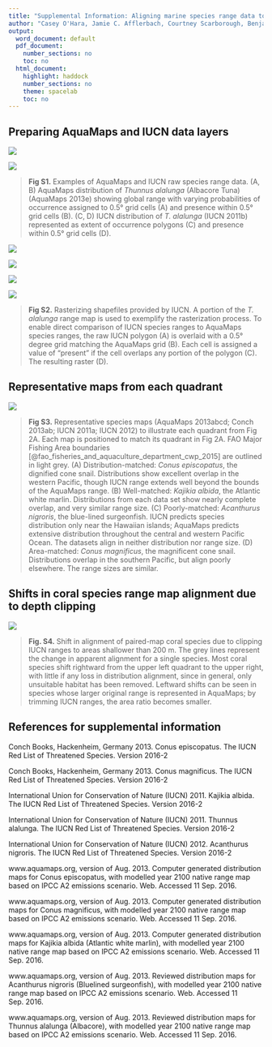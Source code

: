 ```yaml
---
title: "Supplemental Information: Aligning marine species range data to better serve science and conservation"
author: "Casey O'Hara, Jamie C. Afflerbach, Courtney Scarborough, Benjamin S. Halpern"
output:
  word_document: default
  pdf_document:
    number_sections: no
    toc: no
  html_document:
    highlight: haddock
    number_sections: no
    theme: spacelab
    toc: no
---
```


<!--

-->

<!-- methods: -->
<!-- IUCN raw -> grid -> raster -> final -->
<!-- AM raw -> presence -->

<!-- results/discussion: -->
<!-- quad plot with risk and four species (?) -->
<!-- four representative maps -->

<!-- coral quadrant shifts -->

<!-- AM thresholds? not mentioned in body of paper as of yet -->

## Preparing AquaMaps and IUCN data layers

![](figures/Fig_S1ab.png)

![](figures/Fig_S1cd.png)

> __Fig S1.__  Examples of AquaMaps and IUCN raw species range data. (A, B) AquaMaps distribution of _Thunnus alalunga_ (Albacore Tuna) (AquaMaps 2013e) showing global range with varying probabilities of occurrence assigned to 0.5° grid cells (A) and presence within 0.5° grid cells (B). (C, D) IUCN distribution of _T. alalunga_ (IUCN 2011b) represented as extent of occurrence polygons (C) and presence within 0.5° grid cells (D).

<!-- Fis-22832, Thunnus alalunga, 21856 -->

![](figures/Fig_S2a.png)

![](figures/Fig_S2b.png)

![](figures/Fig_S2c.png)

![](figures/Fig_S2d.png)

> __Fig S2.__ Rasterizing shapefiles provided by IUCN. A portion of the _T. alalunga_ range map is used to exemplify the rasterization process.  To enable direct comparison of IUCN species ranges to AquaMaps species ranges, the raw IUCN polygon (A) is overlaid with a 0.5° degree grid matching the AquaMaps grid (B).  Each cell is assigned a value of "present" if the cell overlaps any portion of the polygon (C).  The resulting raster (D).

## Representative maps from each quadrant

![](figures/Fig_S3.png)

> __Fig S3.__ Representative species maps (AquaMaps 2013abcd; Conch 2013ab; IUCN 2011a; IUCN 2012) to illustrate each quadrant from Fig 2A.  Each map is positioned to match its quadrant in Fig 2A.  FAO Major Fishing Area boundaries [@fao_fisheries_and_aquaculture_department_cwp_2015] are outlined in light grey.
(A) Distribution-matched: _Conus episcopatus_, the dignified cone snail.  Distributions show excellent overlap in the western Pacific, though IUCN range extends well beyond the bounds of the AquaMaps range.
(B) Well-matched: _Kajikia albida_, the Atlantic white marlin.  Distributions from each data set show nearly complete overlap, and very similar range size.
(C) Poorly-matched: _Acanthurus nigroris_, the blue-lined surgeonfish.  IUCN predicts species distribution only near the Hawaiian islands; AquaMaps predicts extensive distribution throughout the central and western Pacific Ocean.  The datasets align in neither distribution nor range size.
(D) Area-matched: _Conus magnificus_, the magnificent cone snail.  Distributions overlap in the southern Pacific, but align poorly elsewhere.  The range sizes are similar.

<!--
W-Msc-215455, Conus episcopatus, 192664
W-Msc-215551, Conus magnificus, 192573
Fis-31079, Acanthurus nigroris, 177999
Fis-164253, Kajikia albida, 170322
-->

## Shifts in coral species range map alignment due to depth clipping

![](figures/Fig_S4.png)

> __Fig. S4.__  Shift in alignment of paired-map coral species due to clipping IUCN ranges to areas shallower than 200 m.  The grey lines represent the change in apparent alignment for a single species.  Most coral species shift rightward from the upper left quadrant to the upper right, with little if any loss in distribution alignment, since in general, only unsuitable habitat has been removed.  Leftward shifts can be seen in species whose larger original range is represented in AquaMaps; by trimming IUCN ranges, the area ratio becomes smaller.


<!--
## Risk by quadrant

<a id = 'S2'></a>

![](figures/si_barchart_spp_risk_quads.png)

>  __Fig S2.__ Breakdown of quadrants (Fig S1A) by IUCN extinction risk categories.  IUCN and Aquamaps ranges were in better agreement (i.e., had a higher probability of being in the upper-right, "well-aligned" quadrant, Figure 2A/Figure S1A) for species at greater risk according to IUCN risk categories (p < 0.001, generalized linear model, family = binomial, Table S1).  This suggests at-risk species may receive more attention in terms of data collection or model refinement.  

> __Table S1.__  Generalized linear model (family = binomial) describing how the agreement between IUCN and Aquamap range maps (i.e., probability of occurring in quadrant 1, Figure 2A/S1A) increases for a species as its IUCN risk status increases.  For this analysis, we excluded all species that had "data deficient" IUCN status (n = 255).  We analyzed the IUCN risk categories as a continuous variable (LC = 0.0, NT = 0.2, VU = 0.4, EN = 0.6, CR = 0.8, EX = 1.0).

_Model: glm(quadrant 1 membership ~ IUCN category, family = binomial) n = 2,059_

| Coefficients:  | Estimate | Std. Error | z value | p value      |
| :-----         |   -----: |     -----: |  -----: |       -----: |
| Intercept      | -1.32933 |   0.05804  | -22.902 | < 2e-16 ***  |
| IUCN category  |  1.18672 |   0.33469  |   3.546 | 0.000391 *** |


### Coral range vs. depth

<a id = 'S3'></a>

![oculina varicosa](figures/si_coralmap.png)

>  __Fig S3.__ IUCN-defined range of _Oculina varicosa_, a typical photosynthetic coral, plotted against a 200 m bathymetry contour. According to IUCN, _O. varicosa_ can be found to depths of 152 m.  Maps of many other coral species and other reef-associated organisms followed similar patterns.

### AquaMaps threshold examination

<a id = 'S4'></a>

AquaMaps distribution maps indicate "probability of occurrence" within each 0.5° cell, with values ranging from zero to one, rather than a simple present/absent value as indicated by IUCN maps.  Many studies convert this AquaMaps probability to a simple presence value by assigning a threshold value.  

To examine the effect of different presence threshold selections on the represented range of a species, we varied the threshold from 0% to 100% and calculated the average species range relative to a zero threshold.

A. 
![](figures/si_am_threshold.png) 

B. 
![](figures/si_ribbon_am_threshold.png)

>  __Fig S4.__ AquaMaps distribution map extent remaining after applying a presence threshold. A higher threshold constrains an analysis to cells with near certainty of occurrence, while a low threshold captures larger areas of increasingly marginal suitability. (A) A 40% threshold applied to all species in the AquaMaps dataset shows a mean loss of 28% of total range compared to a 0% threshold, with a wide distribution in which some species lose nearly all of their apparent range.  (B) Median remaining extent at increments of presence threshold. Dark green ribbon includes 25% to 75% quantiles of remaining species range, while lighter ribbon includes 5% to 95% quantiles.  Incrementing the presence threshold from 0.00 to 1.00 for the entire AquaMaps dataset, the shallow downward trend indicates a low but consistent sensitivity of apparent species range to threshold choice, with no surprising tradeoffs that could suggest an "optimal" threshold.
-->

<!--
## MPA gap analysis - explanation
 
___why so many gaps and 10+ species show up with IUCN.  I will write up a paragraph once I've had a little more time to examine maps___

- check which species are gap species; check maps
- check which species are 10%+ species and check maps
- where do these species fall georegionally? is there anything odd about their ranges? any reason why IUCN would be 
- hypothesis to explain more gap species: Aquamaps more diffuse than IUCN, catching individual cells that could be suitable; a single cell (even low probability) moves a species from "gap" to non-gap status.  IUCN more clustered by polygon boundaries; so no scattered cells to accidentally fall into an MPA. 
    - introducing errors: AM = likely commission (overestimates species with tiny bits of range in MPAs) vs IUCN = possible omission (misses possible real habitat that falls within MPAs)
- hypothesis to explain more 10%+ species - ten random samples most have IUCN polygons just east of Australia where a large MPA is indicated - Great Barrier Reef I assume - a single large poly falling in GBR gets a high score, while for the same species, many of the AM ranges (also in same area) scatter suitable area over larger extent, so lower percent of species range is protected
    - introducing errors: IUCN = likely omission (skipping possible real habitat outside of MPAs) and likely commission (possibly overcounting real habitat in MPAs e.g. GBR); AquaMaps = probably a little commission (possibly underestimating, if it overpredicts lots of range outside MPAs, thus reducing the proportion of protected range)
-->

## References for supplemental information

Conch Books, Hackenheim, Germany 2013. Conus episcopatus. The IUCN Red List of Threatened Species. Version 2016-2

Conch Books, Hackenheim, Germany 2013. Conus magnificus. The IUCN Red List of Threatened Species. Version 2016-2

International Union for Conservation of Nature (IUCN) 2011. Kajikia albida. The IUCN Red List of Threatened Species. Version 2016-2

International Union for Conservation of Nature (IUCN) 2011. Thunnus alalunga. The IUCN Red List of Threatened Species. Version 2016-2

International Union for Conservation of Nature (IUCN) 2012. Acanthurus nigroris. The IUCN Red List of Threatened Species. Version 2016-2

www.aquamaps.org, version of Aug. 2013. Computer generated distribution maps for Conus episcopatus, with modelled year 2100 native range map based on IPCC A2 emissions scenario. Web. Accessed 11 Sep. 2016.

www.aquamaps.org, version of Aug. 2013. Computer generated distribution maps for Conus magnificus, with modelled year 2100 native range map based on IPCC A2 emissions scenario. Web. Accessed 11 Sep. 2016.

www.aquamaps.org, version of Aug. 2013. Computer generated distribution maps for Kajikia albida (Atlantic white marlin), with modelled year 2100 native range map based on IPCC A2 emissions scenario. Web. Accessed 11 Sep. 2016.

www.aquamaps.org, version of Aug. 2013. Reviewed distribution maps for Acanthurus nigroris (Bluelined surgeonfish), with modelled year 2100 native range map based on IPCC A2 emissions scenario. Web. Accessed 11 Sep. 2016.

www.aquamaps.org, version of Aug. 2013. Reviewed distribution maps for Thunnus alalunga (Albacore), with modelled year 2100 native range map based on IPCC A2 emissions scenario. Web. Accessed 11 Sep. 2016.

